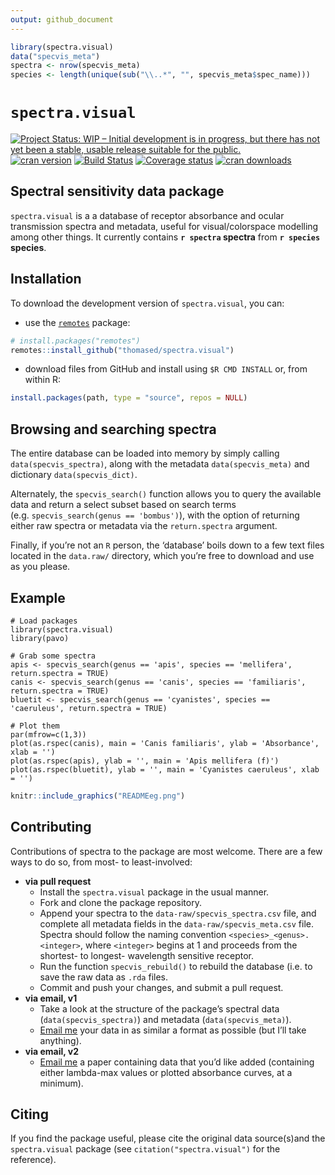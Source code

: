 ```yaml
---
output: github_document
---
```


```r
library(spectra.visual)
data("specvis_meta")
spectra <- nrow(specvis_meta)
species <- length(unique(sub("\\..*", "", specvis_meta$spec_name)))
```

# `spectra.visual`

[![Project Status: WIP – Initial development is in progress, but there has not yet been a stable, usable release suitable for the public.](https://www.repostatus.org/badges/latest/wip.svg)](https://www.repostatus.org/#wip) [![cran version](https://www.r-pkg.org/badges/version-ago/spectra.visual)](https://cran.r-project.org/package=spectra.visual/)
[![Build Status](https://travis-ci.org/thomased/spectra.visual.svg?branch=master)](https://travis-ci.org/thomased/spectra.visual/)
[![Coverage status](https://codecov.io/gh/thomased/spectra.visual/branch/master/graph/badge.svg)](https://codecov.io/github/thomased/spectra.visual?branch=master)
[![cran downloads](https://cranlogs.r-pkg.org/badges/grand-total/spectra.visual)](https://cran.r-project.org/package=spectra.visual/)

## Spectral sensitivity data package

`spectra.visual` is a a database of receptor absorbance and ocular transmission spectra and metadata, useful for visual/colorspace modelling among other things. It currently contains **`r spectra` spectra** from **`r species` species**.

## Installation

To download the development version of `spectra.visual`, you can:

* use the [`remotes`](https://github.com/r-lib/remotes) package:

```r
# install.packages("remotes")
remotes::install_github("thomased/spectra.visual")
```

* download files from GitHub and install using `$R CMD INSTALL` or, from within R:

```r
install.packages(path, type = "source", repos = NULL)
```

## Browsing and searching spectra

The entire database can be loaded into memory by simply calling `data(specvis_spectra)`, along with the metadata `data(specvis_meta)` and dictionary `data(specvis_dict)`. 

Alternately, the `specvis_search()` function allows you to query the available data and return a select subset based on search terms (e.g. `specvis_search(genus == 'bombus')`), with the option of returning either raw spectra or metadata via the `return.spectra` argument. 

Finally, if you're not an `R` person, the 'database' boils down to a few text files located in the `data.raw/` directory, which you're free to download and use as you please. 

## Example
```
# Load packages
library(spectra.visual)
library(pavo)

# Grab some spectra
apis <- specvis_search(genus == 'apis', species == 'mellifera', return.spectra = TRUE)
canis <- specvis_search(genus == 'canis', species == 'familiaris', return.spectra = TRUE)
bluetit <- specvis_search(genus == 'cyanistes', species == 'caeruleus', return.spectra = TRUE)

# Plot them
par(mfrow=c(1,3))
plot(as.rspec(canis), main = 'Canis familiaris', ylab = 'Absorbance', xlab = '')
plot(as.rspec(apis), ylab = '', main = 'Apis mellifera (f)')
plot(as.rspec(bluetit), ylab = '', main = 'Cyanistes caeruleus', xlab = '')
```
```r
knitr::include_graphics("READMEeg.png")
```

## Contributing

Contributions of spectra to the package are most welcome. There are a few ways to do so, from most- to least-involved:

- **via pull request**  
  - Install the `spectra.visual` package in the usual manner.
  - Fork and clone the package repository.
  - Append your spectra to the `data-raw/specvis_spectra.csv` file, and complete all metadata fields in the `data-raw/specvis_meta.csv` file. Spectra should follow the naming convention `<species>_<genus>.<integer>`, where `<integer>` begins at 1 and proceeds from the shortest- to longest- wavelength sensitive receptor.
  - Run the function `specvis_rebuild()` to rebuild the database (i.e. to save the raw data as `.rda` files.
  - Commit and push your changes, and submit a pull request.
-  **via email, v1**  
    - Take a look at the structure of the package's spectral data (`data(specvis_spectra)`) and metadata (`data(specvis_meta)`).
    - [Email me](mailto:thomas.white@sydney.edu.au) your data in as similar a format as possible (but I'll take anything).
- **via email, v2**  
    - [Email me](mailto:thomas.white@sydney.edu.au) a paper containing data that you'd like added (containing either lambda-max values or plotted absorbance curves, at a minimum). 

## Citing

If you find the package useful, please cite the original data source(s)and the `spectra.visual` package (see `citation("spectra.visual")` for the reference).
